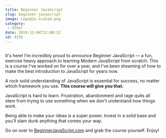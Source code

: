 ```yaml
---
title: Beginner JavaScript
slug: beginner-javascript
image: Logo@2x-scaled.png
category:
 - Other
date: 2019-12-04T12:00:12
id: 4156
---
```



<figure class="wp-block-gallery columns-1 is-cropped"><figure><img src="BJS-Social-Share-650x431.png" alt="" data-id="4158" data-full-url="https://wesbos.com/wp-content/uploads/2019/12/BJS-Social-Share.png" data-link="https://wesbos.com/?attachment_id=4158" class="wp-image-4158"/></figure>
</figure>



It's here! I'm incredibly proud to announce Beginner JavaScript — a fun, exercise heavy approach to learning Modern JavaScript from scratch. This is a course I've worked on for over a year, and I've been dreaming of how to make the best introduction to JavaScript for years now. 



A rock solid understanding of JavaScript is essential for success, no matter which framework you use. **This course will give you that.**



JavaScript is hard to learn. Frustration, abandonment and
 rage quits all stem from trying to use something when we don't 
understand how things work.



Being able to make your ideas is a super power. Invest in a solid base and you'll slam dunk anything that comes your way.



Go on over to <a href="https://BeginnerJavaScript.com">BeginnerJavaScript.com</a> and grab the course yourself. Enjoy!
